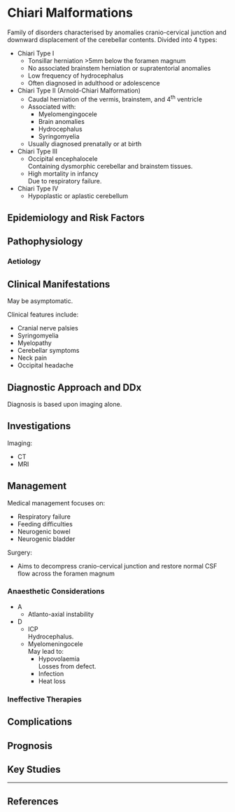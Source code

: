 # Chiari Malformations


Family of disorders characterised by anomalies cranio-cervical junction and downward displacement of the cerebellar contents. Divided into 4 types:

* Chiari Type I
	* Tonsillar herniation >5mm below the foramen magnum
	* No associated brainstem herniation or supratentorial anomalies
	* Low frequency of hydrocephalus
	* Often diagnosed in adulthood or adolescence
* Chiari Type II (Arnold-Chiari Malformation)
	* Caudal herniation of the vermis, brainstem, and 4^th^ ventricle
	* Associated with:
		* Myelomengingocele
		* Brain anomalies
		* Hydrocephalus
		* Syringomyelia
	* Usually diagnosed prenatally or at birth
* Chiari Type III
	* Occipital encephalocele  
	Containing dysmorphic cerebellar and brainstem tissues.
	* High mortality in infancy  	
	Due to respiratory failure.
* Chiari Type IV
	* Hypoplastic or aplastic cerebellum


## Epidemiology and Risk Factors

## Pathophysiology

### Aetiology

## Clinical Manifestations

May be asymptomatic.

Clinical features include:

* Cranial nerve palsies
* Syringomyelia
* Myelopathy
* Cerebellar symptoms
* Neck pain
* Occipital headache

## Diagnostic Approach and DDx

Diagnosis is based upon imaging alone.

## Investigations

Imaging:

* CT
* MRI

## Management

Medical management focuses on:

* Respiratory failure
* Feeding difficulties
* Neurogenic bowel
* Neurogenic bladder

Surgery:

* Aims to decompress cranio-cervical junction and restore normal CSF flow across the foramen magnum

### Anaesthetic Considerations

* A
	* Atlanto-axial instability
* D
	* ICP  
	Hydrocephalus.
	* Myelomeningocele  
	May lead to:
		* Hypovolaemia  
		Losses from defect.
		* Infection
		* Heat loss

### Ineffective Therapies

## Complications

## Prognosis

## Key Studies


---

## References
